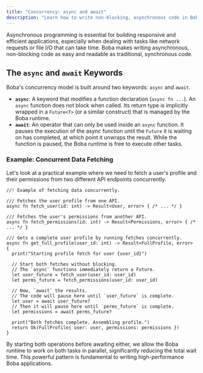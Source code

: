 ```yaml
---
title: "Concurrency: async and await"
description: "Learn how to write non-blocking, asynchronous code in Boba using `async` and `await`."
---
```


Asynchronous programming is essential for building responsive and efficient applications, especially when dealing with tasks like network requests or file I/O that can take time. Boba makes writing asynchronous, non-blocking code as easy and readable as traditional, synchronous code.

## The `async` and `await` Keywords

Boba's concurrency model is built around two keywords: `async` and `await`.

-   **`async`**: A keyword that modifies a function declaration (`async fn ...`). An `async` function does not block when called. Its return type is implicitly wrapped in a `Future<T>` (or a similar construct) that is managed by the Boba runtime.
-   **`await`**: An operator that can only be used inside an `async` function. It pauses the execution of the async function until the `Future` it is waiting on has completed, at which point it unwraps the result. While the function is paused, the Boba runtime is free to execute other tasks.

### Example: Concurrent Data Fetching

Let's look at a practical example where we need to fetch a user's profile and their permissions from two different API endpoints concurrently.

```boba
//! Example of fetching data concurrently.

/// Fetches the user profile from one API.
async fn fetch_user(id: int) -> Result<User, error> { /* ... */ }

/// Fetches the user's permissions from another API.
async fn fetch_permissions(id: int) -> Result<Permissions, error> { /* ... */ }

/// Gets a complete user profile by running fetches concurrently.
async fn get_full_profile(user_id: int) -> Result<FullProfile, error> {
  print("Starting profile fetch for user {user_id}")

  // Start both fetches without blocking.
  // The `async` functions immediately return a Future.
  let user_future = fetch_user(user_id: user_id)
  let perms_future = fetch_permissions(user_id: user_id)

  // Now, `await` the results.
  // The code will pause here until `user_future` is complete.
  let user = await user_future?
  // Then it will pause here until `perms_future` is complete.
  let permissions = await perms_future?

  print("Both fetches complete. Assembling profile.")
  return Ok(FullProfile{ user: user, permissions: permissions })
}
```

By starting both operations before awaiting either, we allow the Boba runtime to work on both tasks in parallel, significantly reducing the total wait time. This powerful pattern is fundamental to writing high-performance Boba applications.
